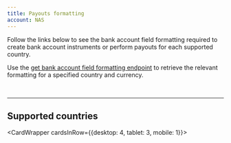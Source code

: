```yaml
---
title: Payouts formatting
account: NAS
---
```


Follow the links below to see the bank account field formatting required to create bank account instruments or perform payouts for each supported country.

<TipBox>

Use the [get bank account field formatting endpoint](/bank-payouts/request-a-payout/get-bank-account-field-formatting) to retrieve the relevant formatting for a specified country and currency.

</TipBox>

<br/>

---

## Supported countries

<CardWrapper cardsInRow={{desktop: 4, tablet: 3, mobile: 1}}>

<CountryCardLink 
  url='/bank-payouts/payouts-formatting/austria' 
  type='Austria'
/>

<CountryCardLink 
  url='/bank-payouts/payouts-formatting/belgium' 
  type='Belgium'
/>

<CountryCardLink 
  url='/bank-payouts/payouts-formatting/croatia' 
  type='Croatia'
/>

<CountryCardLink 
  url='/bank-payouts/payouts-formatting/cyprus' 
  type='Cyprus'
/>

<CountryCardLink 
  url='/bank-payouts/payouts-formatting/czech-republic' 
  type='Czech Republic'
/>

<CountryCardLink 
  url='/bank-payouts/payouts-formatting/denmark' 
  type='Denmark'
/>

<CountryCardLink 
  url='/bank-payouts/payouts-formatting/estonia' 
  type='Estonia'
/>

<CountryCardLink 
  url='/bank-payouts/payouts-formatting/finland' 
  type='Finland'
/>

<CountryCardLink 
  url='/bank-payouts/payouts-formatting/france' 
  type='France'
/>

<CountryCardLink 
  url='/bank-payouts/payouts-formatting/germany' 
  type='Germany'
/>

<CountryCardLink 
  url='/bank-payouts/payouts-formatting/greece' 
  type='Greece'
/>

<CountryCardLink 
  url='/bank-payouts/payouts-formatting/hungary' 
  type='Hungary'
/>

<CountryCardLink 
  url='/bank-payouts/payouts-formatting/iceland' 
  type='Iceland'
/>

<CountryCardLink 
  url='/bank-payouts/payouts-formatting/ireland' 
  type='Ireland'
/>

<CountryCardLink 
  url='/bank-payouts/payouts-formatting/italy' 
  type='Italy'
/>

<CountryCardLink 
  url='/bank-payouts/payouts-formatting/latvia' 
  type='Latvia'
/>

<CountryCardLink 
  url='/bank-payouts/payouts-formatting/liechtenstein' 
  type='Liechtenstein'
/>

<CountryCardLink 
  url='/bank-payouts/payouts-formatting/lithuania' 
  type='Lithuania'
/>

<CountryCardLink 
  url='/bank-payouts/payouts-formatting/luxembourg' 
  type='Luxembourg'
/>

<CountryCardLink 
  url='/bank-payouts/payouts-formatting/malta' 
  type='Malta'
/>

<CountryCardLink 
  url='/bank-payouts/payouts-formatting/monaco' 
  type='Monaco'
/>

<CountryCardLink 
  url='/bank-payouts/payouts-formatting/netherlands' 
  type='Netherlands'
/>

<CountryCardLink 
  url='/bank-payouts/payouts-formatting/norway' 
  type='Norway'
/>

<CountryCardLink 
  url='/bank-payouts/payouts-formatting/poland' 
  type='Poland'
/>

<CountryCardLink 
  url='/bank-payouts/payouts-formatting/portugal' 
  type='Portugal'
/>

<CountryCardLink 
  url='/bank-payouts/payouts-formatting/romania' 
  type='Romania'
/>

<CountryCardLink 
  url='/bank-payouts/payouts-formatting/san-marino' 
  type='San Marino'
/>

<CountryCardLink 
  url='/bank-payouts/payouts-formatting/slovakia' 
  type='Slovakia'
/>

<CountryCardLink 
  url='/bank-payouts/payouts-formatting/slovenia' 
  type='Slovenia'
/>

<CountryCardLink 
  url='/bank-payouts/payouts-formatting/spain' 
  type='Spain'
/>

<CountryCardLink 
  url='/bank-payouts/payouts-formatting/sweden' 
  type='Sweden'
/>

<CountryCardLink 
  url='/bank-payouts/payouts-formatting/switzerland' 
  type='Switzerland'
/>

<CountryCardLink 
  url='/bank-payouts/payouts-formatting/united-kingdom' 
  type='United Kingdom'
/>

</CardWrapper>